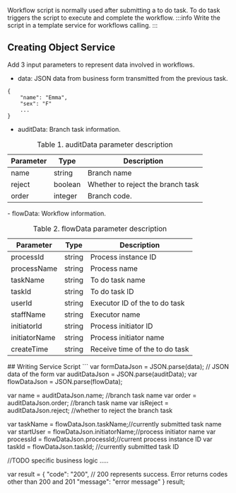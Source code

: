 Workflow script is normally used after submitting a to do task. To do task triggers the script to execute and complete the workflow.
:::info
Write the script in a template service for workflows calling.
:::
## Creating Object Service
Add 3 input parameters to represent data involved in workflows.
- data: JSON data from business form transmitted from the previous task.
```
{
    "name": "Emma",
    "sex": "F"
    ...
}
```
- auditData: Branch task information.
<table>
<caption>Table 1. auditData parameter description</caption>
                <colgroup>
                  <col style={{ width: "25%" }} />
                  <col style={{ width: "25%" }} />
                  <col style={{ width: "50%" }} />
                </colgroup>
                <thead>
                  <tr>
                    <th>
                      Parameter
                    </th>
                    <th>
                      Type
                    </th>
                    <th>
                      Description
                    </th>
                  </tr>
                </thead>
                <tbody>
                  <tr>
                    <td>
                      name
                    </td>
                    <td>
                    string
                    </td>
                    <td>
                      Branch name
                    </td>
                    </tr>
                    <tr>
                    <td>
                      reject
                    </td>
                    <td>
                      boolean
                    </td>
                    <td>
                      Whether to reject the branch task
                    </td>
                    </tr>
                    <tr>
                    <td>
                      order
                    </td>
                    <td>
                      integer
                    </td>
                    <td>
                      Branch code.
                    </td>
                    </tr>
                    </tbody>
                    </table>
- flowData: Workflow information.
<table>
<caption>Table 2. flowData parameter description</caption>
                <colgroup>
                  <col style={{ width: "25%" }} />
                  <col style={{ width: "25%" }} />
                  <col style={{ width: "50%" }} />
                </colgroup>
                <thead>
                  <tr>
                    <th>
                      Parameter
                    </th>
                    <th>
                      Type
                    </th>
                    <th>
                      Description
                    </th>
                  </tr>
                </thead>
                <tbody>
                  <tr>
                    <td>
                      processId
                    </td>
                    <td>
                    string
                    </td>
                    <td>
                      Process instance ID
                    </td>
                    </tr>
                    <tr>
                    <td>
                      processName
                    </td>
                    <td>
                      string
                    </td>
                    <td>
                      Process name
                    </td>
                    </tr>
                    <tr>
                    <td>
                      taskName
                    </td>
                    <td>
                      string
                    </td>
                    <td>
                      To do task name
                    </td>
                    </tr>
                    <tr>
                    <td>
                      taskId
                    </td>
                    <td>
                      string
                    </td>
                    <td>
                      To do task ID
                    </td>
                    </tr>
                    <tr>
                    <td>
                      userId
                    </td>
                    <td>
                      string
                    </td>
                    <td>
                      Executor ID of the to do task
                    </td>
                    </tr>
                    <tr>
                    <td>
                      staffName
                    </td>
                    <td>
                      string
                    </td>
                    <td>
                      Executor name
                    </td>
                    </tr>
                    <tr>
                    <td>
                      initiatorId
                    </td>
                    <td>
                      string
                    </td>
                    <td>
                      Process initiator ID
                    </td>
                    </tr>
                    <tr>
                    <td>
                      initiatorName
                    </td>
                    <td>
                      string
                    </td>
                    <td>
                      Process initiator name
                    </td>
                    </tr>
                    <tr>
                    <td>
                      createTime
                    </td>
                    <td>
                      string
                    </td>
                    <td>
                      Receive time of the to do task
                    </td>
                    </tr>
                    </tbody>
                    </table>
## Writing Service Script
```
var formDataJson = JSON.parse(data); // JSON data of the form
var auditDataJson = JSON.parse(auditData);
var flowDataJson = JSON.parse(flowData);

var name = auditDataJson.name; //branch task name
var order = auditDataJson.order; //branch task name
var isReject = auditDataJson.reject; //whether to reject the branch task

var taskName = flowDataJson.taskName;//currently submitted task name
var startUser = flowDataJson.initiatorName;//process initiator name
var processId = flowDataJson.processId;//current process instance ID
var taskId = flowDataJson.taskId; //currently submitted task ID

//TODO specific business logic
.....

var result = {
    "code": "200",  // 200 represents success. Error returns codes other than 200 and 201
    "message": "error message"
}
result;
```

